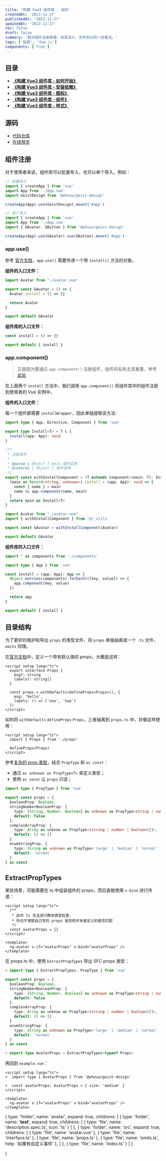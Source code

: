 ```yaml
---
title: '构建 Vue3 组件库 - 组件'
createdAt: '2023-11-27'
publishedAt: '2023-11-27'
updatedAt: '2023-11-27'
toc: false
draft: false
summary: '我对组件注册原理、目录设计、文件拆分的一些看法。'
tags: ['指南', 'Vue.js']
components: ['Tree']
---
```


## 目录

- [**《构建 Vue3 组件库 - 如何开始》**](/posts/setup-vue3-component-library/how-to-start)
- [**《构建 Vue3 组件库 - 安装依赖》**](/posts/setup-vue3-component-library/install-deps)
- [**《构建 Vue3 组件库 - 图标》**](/posts/setup-vue3-component-library/svg-icon)
- [**《构建 Vue3 组件库 - 组件》**](/posts/setup-vue3-component-library/sfc)
- [**《构建 Vue3 组件库 - 样式》**](/posts/setup-vue3-component-library/css)

## 源码

- [代码仓库](https://github.com/passionzale/geist-design)
- [在线预览](https://geist-design.lovchun.com)

## 组件注册

对于使用者来说，组件库可以批量导入，也可以单个导入，例如：

```ts:main.ts
// 批量导入
import { createApp } from 'vue'
import App from './App.vue'
import GeistDesign from '@whouu/geist-design'

createApp(App).use(GeistDesign).mount('#app')

// 单个导入
import { createApp } from 'vue'
import App from './App.vue'
import { GAvatar, GButton } from '@whouu/geist-design'

createApp(App).use(GAvatar).use(GButton).mount('#app')
```

### app.use()

参考 [官方文档](https://cn.vuejs.org/api/application.html#app-use)，`app.use()` 需要传递一个带 `install()` 方法的对象。

**组件的入口文件：**

```ts:src/avatar/index.ts {4}
import Avatar from "./avatar.vue"

export const GAvatar = () => {
  Avatar.install = () => {}

  return Avatar
}

export default GAvatar
```

**组件库的入口文件：**

```ts:src/index.ts {1}
const install = () => {}

export default { install }
```

### app.component()

> 正是因为要通过 `app.component()` 注册组件，组件的名称尤其重要，参考 [此处](/posts/setup-vue3-component-library/install-deps#vue)

在上面两个 `install` 方法中，我们调用 `app.component()` 将组件库中的组件注册到使用者的 Vue 实例中。

**组件的入口文件：**

每一个组件都需要 `installWrapper`，因此单独提取该方法:

```ts:src/_utils/index.ts
import type { App, Directive, Component } from 'vue'

export type Install<T> = T & {
  install(app: App): void
}

/**
 * 注册组件
 *
 * @param { Object } main 组件实例
 * @returns { Object } 组件实例
 */
export const withInstallComponent = <T extends Component>(main: T): Install<T> => {
  (main as Record<string, unknown>).install = (app: App): void => {
    const { name } = main
    name && app.component(name, main)
  }
  return main as Install<T>
}
```

```ts:src/avatar/index.ts {4}
import Avatar from "./avatar.vue"
import { withInstallComponent } from '@/_utils'

export const GAvatar = withInstallComponent(Avatar)

export default GAvatar
```

**组件库的入口文件：**

```ts:src/index.ts {5-11}
import * as components from './components'

import type { App } from 'vue'

const install = (app: App): App => {
  Object.entries(components).forEach(([key, value]) => {
    app.component(key, value)
  })

  return app
}

export default { install }
```

## 目录结构

为了更好的维护和导出 `props` 的类型文件，将 `props` 单独抽离成一个 `.ts` 文件，`emits` 同理。

<Tree data={SFCStructure} />

在[官方文档](https://cn.vuejs.org/guide/typescript/composition-api.html#typing-component-props)中，定义一个带有默认值的 props，大概是这样：

```html:avatar.vue
<script setup lang="ts">
  export interface Props {
    msg?: string
    labels?: string[]
  }

  const props = withDefaults(defineProps<Props>(), {
    msg: 'hello',
    labels: () => ['one', 'two']
  })
</script>
```

如何将 `withDefaults` `defineProps` `Props`，三者抽离到 `props.ts` 中，并像这样使用：

```html:avatar.vue
<script setup lang="ts">
  import { Props } from './props'

  defineProps(Props)
</script>
```

参考[复杂的 prop 类型](https://cn.vuejs.org/guide/typescript/composition-api.html#complex-prop-types)，结合 `PropType` 和 `as const`：

- 通过 `as unknown as PropType<T>` 来定义类型；
- 使用 `as const` 让 `props` 只读；

```ts:props.ts
import type { PropType } from 'vue'

export const props = {
  booleanProp: Boolean,
  stringNumberBooleanProp: {
    type: [String, Number, Boolean] as unknown as PropType<string | number | boolean>,
    default: false
  },
  complexArrayProp: {
    type: Array as unknow as PropType<(string | number | boolean)[]>,
    default: () => []
  }
  enumStringProp: {
    type: String as unknown as PropType<'large' | 'medium' | 'normal' | 'small'>,
    default: 'normal'
  }
} as const
```

## ExtractPropTypes

某些场景，可能需要在 ts 中组装组件的 props，而后直接使用 `v-bind` 进行传递：

```html:example.vue
<script setup lang="ts">
  /**
   * 此时 ts 无法进行静态类型检查，
   * 你也不清楚自己写的 props 是否和开发者定义的是否匹配
   */
  const avatarProps = {}
</script>

<template>
  <g-avatar v-if="avatarProps" v-bind="avatarProps" />
</template>
```

在 props.ts 中，使用 `ExtractPropTypes` 导出 SFC props 类型：

```diff:props.ts
+ import type { ExtractPropTypes, PropType } from 'vue'

export const props = {
  booleanProp: Boolean,
  stringNumberBooleanProp: {
    type: [String, Number, Boolean] as unknown as PropType<string | number | boolean>,
    default: false
  },
  complexArrayProp: {
    type: Array as unknow as PropType<(string | number | boolean)[]>,
    default: () => []
  }
  enumStringProp: {
    type: String as unknown as PropType<'large' | 'medium' | 'normal' | 'small'>,
    default: 'normal'
  }
} as const

+ export type AvatarProps = ExtractPropTypes<typeof Props>
```

再回到 `example.vue`：

```diff:example.vue
<script setup lang="ts">
+  import type { AvatarProps } from '@whouu/geist-design'

+  const avatarProps: AvatarProps = { size: 'medium' }
</script>

<template>
  <g-avatar v-if="avatarProps" v-bind="avatarProps" />
</template>
```

  {
    type: 'folder',
    name: 'avatar',
    expand: true,
    childrens: [
      {
        type: 'folder',
        name: '__test__',
        expand: true,
        childrens: [
          { type: 'file', name: 'description.spec.ts', icon: 'ts' }
        ]
      },
      {
        type: 'folder',
        name: 'src',
        expand: true,
        childrens: [
          { type: 'file', name: 'avatar.vue' },
          { type: 'file', name: 'interface.ts' },
          { type: 'file', name: 'props.ts' },
          { type: 'file', name: 'emits.ts', help: '如果有自定义事件' },
        ]
      },
      {
        type: 'file',
        name: 'index.ts'
      }
    ]
  }

]

